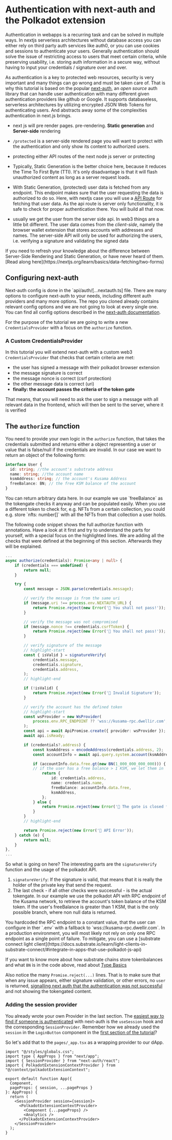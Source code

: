 # Authentication with next-auth and the Polkadot extension

Authentication in webapps is a recurring task and can be solved in multiple
ways. In nextjs serverless architectures without database access you can either
rely on third party auth services like auth0, or you can use cookies and
sessions to authenticate your users. Generally authentication should solve the
issue of restricting access to users that meet certain criteria, while
preserving usability, i.e. storing auth information in a secure way, without
having to input your credentials / signature over and over.

As authentication is a key to protected web resources, security is very
important and many things can go wrong and must be taken care of. That is why
this tutorial is based on the popular [next-auth](https://authjs.dev/), an _open
source_ auth library that can handle user authentication with many different
given authentication providers like github or Google. It supports databaseless,
serverless architectures by utilizing encrypted JSON Web Tokens for
authenticating users. And abstracts away some of the complexities authentication
in next.js brings.

- next js will pre render pages. pre-rendering. **Static generation** and
  **Server-side** rendering
- `/protected` is a server-side rendered page you will want to protect with the
  authentication and only show its content to authorized users.
- protecting either API routes of the next node js server or protecting
- Typically, Static Generation is the better choice here, because it reduces the
  Time To First Byte (TTI). It's only disadvantage is that it will flash
  unauthorized content as long as a server request loads.
- With Static Generation, (protected) user data is fetched from any endpoint.
  This endpoint makes sure that the user requesting the data is authorized to do
  so. Here, with nextjs case you will use a
  [API Route](https://nextjs.org/docs/pages/building-your-application/routing/api-routes)
  for fetching that user data. As the api route is server only functionality, it
  is safe to check for proper authentication there. You will build all that now.

- usually we get the user from the server side api. In web3 things are a little
  bit different. The user data comes from the _client-side_, namely the browser
  wallet extension that stores accounts with addresses and names. The
  server-side API will only be used for authorizing the users, i.e. verifying a
  signature and validating the signed data

<Box type="info">
  If you need to refresh your knowledge about the difference between Server-Side
  Rendering and Static Generation, or have never heard of them. [Read along
  here](https://nextjs.org/learn/basics/data-fetching/two-forms)
</Box>

## Configuring next-auth

Next-auth config is done in the `api/auth/[...nextauth.ts] file. There are many
options to configure next-auth to your needs, including different auth providers
and many more options. The repo you cloned already contains relevant config
options and we are not going to look at every single one. You can find all
config options described in the
[next-auth documentation](https://next-auth.js.org/configuration/options).

For the purpose of the tutorial we are going to write a new
`CredentialsProvider` with a focus on the `authorize` function.

### A Custom CredentialsProvider

In this tutorial you will extend next-auth with a custom web3
`CredentialsProvider` that checks that certain criteria are met:

- the user has signed a message with their polkadot browser extension
- the message signature is correct
- the message nonce is correct (csrf protection)
- the other message data is correct (uri)
- **finally: the account passes the criteria of the token gate**

That means, that you will need to ask the user to sign a message with all
relevant data in the frontend, which will then be sent to the server, where it
is verified

## The `authorize` function

You need to provide your own logic in the `authorize` function, that takes the
credentials submitted and returns either a object representing a user or value
that is false/null if the credentials are invalid. In our case we want to return
an object of the following form:

```ts
interface User {
  id: string; //the account's substrate address
  name: string; //the account name
  ksmAddress: string; // the account's Kusama Address
  freeBalance: BN; // the free KSM balance of the account
}
```

<Box type="info">
  You can return arbitrary data here. In our example we use `freeBalance` as the
  tokengate checks it anyway and can be populated easily. When you use a
  different token to check for, e.g. NFTs from a certain collection, you could
  e.g. store `nfts: number[]` with all the NFTs from that collection a user
  holds.
</Box>

The following code snippet shows the full authorize function with annotations.
Have a look at it first and try to understand the parts for yourself, with a
special focus on the highlighted lines. We are adding all the checks that were
defined at the beginning of this section. Afterwards they will be explained.

```ts title="/pages/api/auth/[...nextauth].ts" showLineNumbers
...
async authorize(credentials): Promise<any | null> {
    if (credentials === undefined) {
        return null;
    }

    try {
        const message = JSON.parse(credentials.message);

        // verify the message is from the same uri
        if (message.uri !== process.env.NEXTAUTH_URL) {
            return Promise.reject(new Error('🚫 You shall not pass!'));
        }

        // verify the message was not compromised
        if (message.nonce !== credentials.csrfToken) {
            return Promise.reject(new Error('🚫 You shall not pass!'));
        }

        // verify signature of the message
        // highlight-start
        const { isValid } = signatureVerify(
            credentials.message,
            credentials.signature,
            credentials.address,
        );
        // highlight-end

        if (!isValid) {
            return Promise.reject(new Error('🚫 Invalid Signature'));
        }

        // verify the account has the defined token
        // highlight-start
        const wsProvider = new WsProvider(
            process.env.RPC_ENDPOINT ?? 'wss://kusama-rpc.dwellir.com',
        );
        const api = await ApiPromise.create({ provider: wsProvider });
        await api.isReady;

        if (credentials?.address) {
            const ksmAddress = encodeAddress(credentials.address, 2);
            const accountInfo = await api.query.system.account(ksmAddress);

            if (accountInfo.data.free.gt(new BN(1_000_000_000_000))) {
            // if the user has a free balance > 1 KSM, we let them in
                return {
                    id: credentials.address,
                    name: credentials.name,
                    freeBalance: accountInfo.data.free,
                    ksmAddress,
                };
            } else {
                return Promise.reject(new Error('🚫 The gate is closed for you'));
            }
        }
        // highlight-end

        return Promise.reject(new Error('🚫 API Error'));
    } catch (e) {
        return null;
    }
},
...
```

So what is going on here? The interesting parts are the `signatureVerify`
function and the usage of the polkadot API.

1. `signatureVerify`: If the signature is valid, that means that it is really
   the holder of the private key that send the request.
2. The last check - if all other checks were successful - is the actual
   tokengate. In our example we use the polkadot API with RPC endpoint of the
   Kusama network, to retrieve the account's token balance of the KSM token. If
   the user's freeBalance is greater than 1 KSM, that is the only possible
   branch, where non null data is returned.

<Box type="info">
You hardcoded the RPC endpoint to a constant value, that the user can configure
in ther `.env` with a fallback to `wss://kusama-rpc.dwellir.com`. In a
production environment, you will most likely not rely on only one RPC endpoint
as a single point of failure. To mitigate, you can use a
[substrate connect light client](https://docs.substrate.io/learn/light-clients-in-substrate-connect/#integrate-in-apps-that-use-polkadot-js-api)

If you want to know more about how substrate chains store tokenbalances and what
`BN` is in the code above, read about
[Type Basics](https://polkadot.js.org/docs/api/start/types.basics/)

</Box>

Also notice the many `Promise.reject(...)` lines. That is to make sure that when
any issue appears, either signature validation, or other errors, no `user` is
returned,
[signalling next auth that the authentication was not successful](https://next-auth.js.org/providers/credentials#example---username--password)
and not showing the tokengated content.

### Adding the session provider

You already wrote your own Provider in the last section. The
[easiest way to find if someone is authenticated](https://next-auth.js.org/getting-started/client#usesession)
with next-auth is the `useSession` hook and the corresponding `SessionProvider`.
Remember how we already used the `session` in the `LoginButton` component in the
[first section of the tutorial](setup)?

So let's add that to the `pages/_app.tsx` as a wrapping provider to our dApp.

```tsx title="pages/_app.tsx" showLineNumbers
import "@/styles/globals.css";
import type { AppProps } from "next/app";
import { SessionProvider } from "next-auth/react";
import { PolkadotExtensionContextProvider } from "@/context/polkadotExtensionContext";

export default function App({
  Component,
  pageProps: { session, ...pageProps }
}: AppProps) {
  return (
    <SessionProvider session={session}>
      <PolkadotExtensionContextProvider>
        <Component {...pageProps} />
        <Analytics />
      </PolkadotExtensionContextProvider>
    </SessionProvider>
  );
}
```

